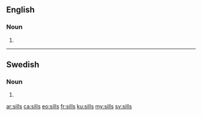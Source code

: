 {{also|Sills}}

==English==

===Noun===
{{head|en|noun plural form}}

# {{plural of|sill|lang=en}}

----

==Swedish==

===Noun===
{{head|sv|noun form}}

# {{sv-noun-form-indef-gen|sill}}

[[ar:sills]]
[[ca:sills]]
[[eo:sills]]
[[fr:sills]]
[[ku:sills]]
[[my:sills]]
[[sv:sills]]